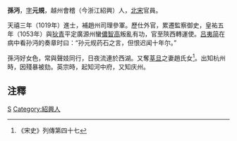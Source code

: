 '''孫沔'''{{BD|996年||1066年}}，[[表字|字]]'''元規'''，越州會稽（今浙江紹興）人，[[北宋|北宋]]官員。

天禧三年（1019年）進士，補趙州司理參軍。歷仕外官，累遷監察御史，皇祐五年（1053年）與[[狄青|狄青]]平定廣源州蠻[[儂智高|儂智高]]叛亂有功，官至陝西轉運使。[[吕夷简|吕夷简]]在病中看孙沔的奏章时曰：“孙元规药石之言，但恨迟闻十年尔。”

孫沔好女色，常與聲妓同行，日夜流連於西湖。又奪[[莘旦|莘旦]]之妻趙氏女<ref>《宋史》列傳第四十七</ref>。出知杭州時，因殘暴被劾。英宗時，起知河中府，又知庆州。

==注釋==
<references/>

[[Category:宋朝政治人物|S]]
[[Category:紹興人|Category:紹興人]]